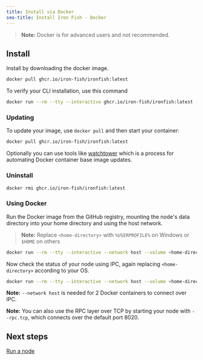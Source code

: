 ```yaml
---
title: Install via Docker
seo-title: Install Iron Fish - Docker
---
```


> **Note:** Docker is for advanced users and not recommended.

## Install

Install by downloading the docker image.
```sh
docker pull ghcr.io/iron-fish/ironfish:latest
```

To verify your CLI installation, use this command

```sh
docker run --rm --tty --interactive ghcr.io/iron-fish/ironfish:latest --version
```

### Updating

To update your image, use `docker pull` and then start your container:

```sh
docker pull ghcr.io/iron-fish/ironfish:latest
```

Optionally you can use tools like [watchtower](https://github.com/containrrr/watchtower) which is a process for automating Docker container base image updates.

### Uninstall

```sh
docker rmi ghcr.io/iron-fish/ironfish:latest
```

### Using Docker

Run the Docker image from the GitHub registry, mounting the node's data directory into your home directory and using the host network.

> **Note:** Replace `<home-directory>` with `%USERPROFILE%` on Windows or `$HOME` on others

```sh
docker run --rm --tty --interactive --network host --volume <home-directory>/.ironfish:/root/.ironfish ghcr.io/iron-fish/ironfish:latest
```

Now check the status of your node using IPC, again replacing `<home-directory>` according to your OS.

```sh
docker run --rm --tty --interactive --network host --volume <home-directory>/.ironfish:/root/.ironfish ghcr.io/iron-fish/ironfish:latest status -f
```

**Note:** `--network host` is needed for 2 Docker containers to connect over IPC.

**Note:** You can also use the RPC layer over TCP by starting your node with `--rpc.tcp`, which connects over the default port 8020.

## Next steps

[Run a node](/developers/documentation/run-a-node)
